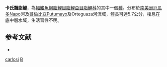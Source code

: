 {{Speciesbox 
| taxon = Bryconamericus carlosi
| status = NE
| status_system = IUCN3.1
| authority = [[Román-Valencia|Román-Valencia]], 2003
| synonyms = 
}}
'''卡氏齧脂鯉'''，為[[輻鰭魚綱|輻鰭魚綱]][[脂鯉目|脂鯉目]][[脂鯉亞目|脂鯉亞目]][[脂鯉科|脂鯉科]]的其中一個[[種|種]]。分布於[[南美洲|南美洲]][[厄瓜多|厄瓜多]]Napo河及[[哥倫比亞|哥倫比亞]]Putumayo及Orteguaza河流域，體長可達5.7公分，棲息在底中層水域，生活習性不明。

==参考文献==
{{refbegin}}
*{{FishBase_species|genus=Bryconamericus|species=carlosi|year=2014|month=1}}
{{refend}}

{{Taxonbar|from=Q5838553}}

[[Category:齧脂鯉屬|carlosi]]
[[Category:2003年描述的鱼类|B]]

{{魚類小作品}}